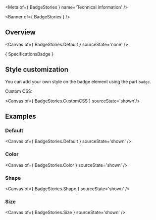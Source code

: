 
<Meta of={ BadgeStories } name='Technical information' />

<Banner of={ BadgeStories } />

## Overview

<Canvas of={ BadgeStories.Default } sourceState='none' />

<Markdown>{ SpecificationsBadge }</Markdown>

## Style customization

You can add your own style on the badge element using the part `badge`.

Custom CSS:

<Canvas of={ BadgeStories.CustomCSS } sourceState='shown'/>

## Examples

### Default

<Canvas of={ BadgeStories.Default } sourceState='shown' />

### Color

<Canvas of={ BadgeStories.Color } sourceState='shown' />

### Shape

<Canvas of={ BadgeStories.Shape } sourceState='shown' />

### Size

<Canvas of={ BadgeStories.Size } sourceState='shown' />
